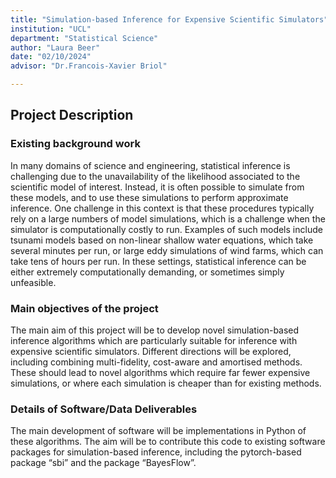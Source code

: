 ```yaml
---
title: "Simulation-based Inference for Expensive Scientific Simulators"
institution: "UCL"
department: "Statistical Science"
author: "Laura Beer"
date: "02/10/2024"
advisor: "Dr.Francois-Xavier Briol"

---
```

## Project Description

### Existing background work

In many domains of science and engineering, statistical inference is challenging due to the unavailability of the likelihood associated to the scientific model of interest. Instead, it is often possible to simulate from these models, and to use these simulations to perform approximate inference. One challenge in this context is that these procedures typically rely on a large numbers of model simulations, which is a challenge when the simulator is computationally costly to run. Examples of such models include tsunami models based on non-linear shallow water equations, which take several minutes per run, or large eddy simulations of wind farms, which can take tens of hours per run. In these settings, statistical inference can be either extremely computationally demanding, or sometimes simply unfeasible.



### Main objectives of the project

The main aim of this project will be to develop novel simulation-based inference algorithms which are particularly suitable for inference with expensive scientific simulators. Different directions will be explored, including combining multi-fidelity, cost-aware and amortised methods. These should lead to novel algorithms which require far fewer expensive simulations, or where each simulation is cheaper than for existing methods.

### Details of Software/Data Deliverables

The main development of software will be implementations in Python of these algorithms. The aim will be to contribute this code to existing software packages for simulation-based inference, including the pytorch-based package “sbi” and the package “BayesFlow”.